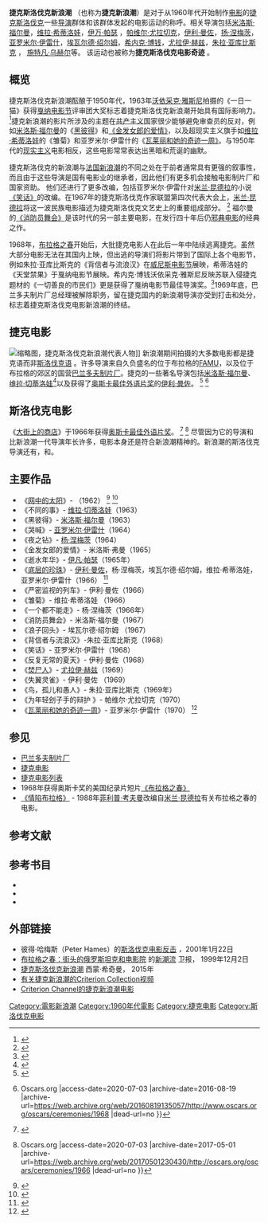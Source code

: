 {{Infobox Film Movement|name=捷克斯洛伐克新浪潮|country=[[捷克斯洛伐克|捷克斯洛伐克]]|yearsactive=1960年代|majorfigures=米洛斯·福尔曼，维拉·希蒂洛娃，伊万·帕瑟，帕维尔·尤拉切克，伊利·曼佐，扬·涅梅茨|image=Birds,_Orphans_and_Fools_poster.jpg|caption=捷克斯洛伐克新浪潮代表作《鸟，孤儿和愚人》}}
'''捷克斯洛伐克新浪潮''' （也称为'''捷克新浪潮'''）是对于从1960年代开始制作[[电影|电影]]的[[捷克斯洛伐克|捷克斯洛伐克]]一些[[导演|导演]]群体和该群体发起的电影运动的称呼。相关导演包括[[米洛斯·福曼|米洛斯·福尔曼]]，[[维拉·希蒂洛娃|维拉·希蒂洛娃]]，[[伊万·帕瑟|伊万·帕瑟]] ，[[帕维尔·尤拉切克（PavelJuráček）|帕维尔·尤拉切克]]，[[伊利·曼佐|伊利·曼佐]]，[[杨·涅梅茨|扬·涅梅茨]]，[[亚罗米尔·伊雷什|亚罗米尔·伊雷什]]，[[埃瓦尔德·朔尔姆|埃瓦尔德·绍尔姆]]，[[海尼克·博桑（HynekBočan）|希内克·博钱]]，[[尤拉伊·赫兹|尤拉伊·赫兹]]，[[朱拉·亚库比斯克|朱拉·亚库比斯克]] ， [[ŠtefanUher|施特凡·乌赫尔]]等。 该运动也被称为'''捷克斯洛伐克电影奇迹''' 。 

== 概览 ==
捷克斯洛伐克新浪潮酝酿于1950年代，1963年[[沃依采克·雅斯尼|沃依采克·雅斯尼]]拍摄的《一日一猫》获得[[戛纳电影节|戛纳电影节]]评审团大奖标志着捷克斯洛伐克新浪潮开始具有国际影响力。<ref>{{Cite web|title=《台北電影節》電影新浪潮 展現「布拉格之春」|url=http://old.ltn.com.tw/2002/new/mar/3/today-show6.htm|accessdate=|author=塗翔文|date=2002-03-03|format=|publisher=|language=中文|archive-date=2015-03-02|archive-url=https://web.archive.org/web/20150302081810/http://old.ltn.com.tw/2002/new/mar/3/today-show6.htm|dead-url=no}}</ref>捷克新浪潮的影片所涉及的主题在[[共产主义|共产主义]]国家很少能够避免审查员的反对，例如[[米洛斯·福曼|米洛斯·福尔曼]]的《[[黑彼得（电影）|黑彼得]]》和[[金发女郎之恋|《金发女郎的爱情》]]，以及超现实主义旗手如[[维拉·希蒂洛娃|维拉·希蒂洛娃]]的《雏菊》和亚罗米尔·伊雷什的《[[瓦莱丽（Valerie）|瓦莱丽和她的奇迹一周》]]。与1950年代的[[现实主义|现实主义]]电影相反，这些电影常常表达出黑暗和荒诞的幽默。 

捷克斯洛伐克的新浪潮与[[法國新浪潮|法国新浪潮]]的不同之处在于前者通常具有更强的叙事性，而且由于这些导演是国有电影业的继承者，因此他们有更多机会接触电影制片厂和国家资助。 他们还进行了更多改编，包括亚罗米尔·伊雷什对[[米兰·昆德拉|米兰·昆德拉]]的小说[[玩笑_(米兰·昆德拉)|《笑话》]]的改编。在1967年的捷克斯洛伐克作家联盟第四次代表大会上，[[米兰·昆德拉|米兰·昆德拉]]将这一波民族电影描述为捷克斯洛伐克文艺史上的重要组成部分。 <ref>{{Cite book|first=David|last=Cook|year=1996|title=A History of Narrative Film|url=https://archive.org/details/historyofnarrati0000cook_w4p9|page=[https://archive.org/details/historyofnarrati0000cook_w4p9/page/706 706]}}</ref> 福尔曼的[[消防員舞會|《消防员舞会》]]是该时代的另一部主要电影，在发行四十年后仍[[邪典电影|邪典电影]]的经典之作。 

1968年，[[布拉格之春|布拉格之春]]开始后，大批捷克电影人在此后一年中陆续逃离捷克。虽然大部分电影无法在其国内上映，但出逃的导演们将影片带到了国际上各个电影节，例如朱拉·亚库比斯克的《背信者与流浪汉》在[[威尼斯电影节|威尼斯电影节]]展映，希蒂洛娃的《天堂禁果》于戛纳电影节展映。希内克·博钱沃依采克·雅斯尼反映苏联入侵捷克题材的《一切善良的市民们》更是获得了戛纳电影节最佳导演奖。<ref>{{Cite web|title=捷克新浪潮：社会主义阵营第一场佳作频出的电影运动，终因政治介入而夭折|url=https://www.sohu.com/a/125349258_505770|accessdate=|author=|date=2017-02-02|format=|publisher=搜狐|language=|archive-date=2020-07-03|archive-url=https://web.archive.org/web/20200703074549/https://www.sohu.com/a/125349258_505770|dead-url=no}}</ref>1969年底，巴兰多夫制片厂总经理被解除职务，留在捷克国内的新浪潮导演亦受到打击和处分，标志着捷克斯洛伐克电影新浪潮的终结。 

== 捷克电影 ==
[[File:Milos_Forman_crop.jpg|缩略图]]，捷克斯洛伐克新浪潮代表人物]]
新浪潮期间拍摄的大多数电影都是捷克语而非[[斯洛伐克语|斯洛伐克语]] 。许多导演来自久负盛名的位于布拉格的[[布拉格表演艺术学院电影电视学院|FAMU]]，以及位于布拉格的郊区的国营[[巴兰多夫制片厂|巴兰多夫制片厂]]。捷克的一些著名导演包括[[米洛斯·福曼|米洛斯·福尔曼]]、[[维拉·希蒂洛娃|维拉·切蒂洛娃]]<ref>{{Cite web|title=DVD of the Week: "Daisies"|url=https://www.newyorker.com/culture/richard-brody/dvd-of-the-week-daisies|work=The New Yorker|access-date=2020-07-03|archive-date=2020-11-25|archive-url=https://web.archive.org/web/20201125145555/https://www.newyorker.com/culture/richard-brody/dvd-of-the-week-daisies|dead-url=no}}</ref>以及获得了[[奥斯卡最佳國際影片獎|奥斯卡最佳外语片奖]]的[[伊利·曼佐|伊利·曼佐]]。 <ref>{{Cite web |url=https://www.youtube.com/watch?v=M6gyakVlsyc |title="Closely Watched Trains" Wins Foreign Language Film: 1968 Oscars |access-date=2020-07-03 |archive-date=2021-02-01 |archive-url=https://web.archive.org/web/20210201234922/https://www.youtube.com/watch?v=M6gyakVlsyc |dead-url=no }}</ref> <ref>{{Cite web |url=https://www.oscars.org/oscars/ceremonies/1968 |title=1968{{!}}Oscars.org |access-date=2020-07-03 |archive-date=2016-08-19 |archive-url=https://web.archive.org/web/20160819135057/http://www.oscars.org/oscars/ceremonies/1968 |dead-url=no }}</ref> 

== 斯洛伐克电影 ==
《[[大街上的商店|大街上的商店]]》于1966年获得[[奧斯卡最佳國際影片獎|奥斯卡最佳外语片奖]]。 <ref>{{Cite web |url=https://www.youtube.com/watch?v=A02DWktid5M |title="The Shop on Main Street" Wins Foreign Language Film: 1966 Oscars |access-date=2020-07-03 |archive-date=2020-09-07 |archive-url=https://web.archive.org/web/20200907211125/https://www.youtube.com/watch?v=A02DWktid5M |dead-url=no }}</ref> <ref>{{Cite web |url=https://www.oscars.org/oscars/ceremonies/1966 |title=1966{{!}}Oscars.org |access-date=2020-07-03 |archive-date=2017-05-01 |archive-url=https://web.archive.org/web/20170501230430/http://oscars.org/oscars/ceremonies/1966 |dead-url=no }}</ref> 尽管因为它的导演{{le|扬·卡达尔|Ján Kadár}}和{{le|艾尔玛·克洛斯|Elmar Klos}}比新浪潮一代导演年长许多，电影本身还是符合新浪潮精神的。新浪潮的斯洛伐克导演还有{{le|朱拉·亚库比斯克|Juraj Jakubisko}}，{{le|施特凡·乌赫尔|Štefan Uher}}和{{le|杜桑·哈那克|Dušan Hanák}}。

== 主要作品 ==

* 《[[网中的太阳|网中的太阳]]》- {{le|施特凡·乌赫尔|Štefan Uher}}（1962） <ref>{{Cite web |url=http://www.kinokultura.com/specials/3/slnko-pog.shtml |title=Jasmine Pogue, "Štefan Uher: ''The Sun in a Net (Slnko v sieti)'' 1963." |access-date=2020-07-03 |archive-date=2020-08-07 |archive-url=https://web.archive.org/web/20200807150559/http://www.kinokultura.com/specials/3/slnko-pog.shtml |dead-url=no }}</ref> <ref>{{Cite web |url=http://www.kinokultura.com/specials/3/slnko-gol.shtml |title=Alex Golden, "Štefan Uher: ''The Sun in a Net (Slnko v sieti)'' 1963." |access-date=2020-07-03 |archive-date=2020-11-24 |archive-url=https://web.archive.org/web/20201124055003/http://www.kinokultura.com/specials/3/slnko-gol.shtml |dead-url=no }}</ref> 
* 《不同的事》- [[维拉·希蒂洛娃|维拉·切蒂洛娃]]（1963） 
* 《黑彼得》- [[米洛斯·福曼|米洛斯·福尔曼]]（1963） 
* 《哭喊》- [[亚罗米尔·伊雷什|亚罗米尔·伊雷什]]（1964） 
* 《夜之钻》- [[杨·涅梅茨|杨·涅梅茨]]（1964） 
* 《金发女郎的爱情》- 米洛斯·弗曼（1965） 
* 《逝水年华》- [[伊万·帕瑟|伊凡·帕瑟]]（1965年） 
* 《[[底层的珍珠|底层的珍珠]]》- [[伊利·曼佐|伊利·曼佐]]，杨·涅梅茨，埃瓦尔德·绍尔姆，维拉·希蒂洛娃，亚罗米尔·伊雷什（1966） <ref>{{Cite web|title=Eclipse Series 32: Pearls of the Czech New Wave|url=https://www.criterion.com/boxsets/870-eclipse-series-32-pearls-of-the-czech-new-wave|work=The Criterion Collection|access-date=2020-07-03|archive-date=2021-01-18|archive-url=https://web.archive.org/web/20210118114532/https://www.criterion.com/boxsets/870-eclipse-series-32-pearls-of-the-czech-new-wave|dead-url=no}}</ref> 
* 《严密监视的列车》- 伊利·曼佐（1966） 
* 《雏菊》- 维拉·希蒂洛娃 （1966） 
* 《一个都不能走》- 杨·涅梅茨（1966年） 
* 《消防员舞会》- 米洛斯·福尔曼（1967） 
* 《浪子回头》- 埃瓦尔德·绍尔姆 （1967） 
* 《背信者与流浪汉》-朱拉·亚库比斯克（1968） 
* 《笑话》- 亚罗米尔·伊雷什（1968） 
* 《反复无常的夏天》- 伊利·曼佐（1968） 
* 《[[焚尸人|焚尸人]]》- [[尤拉伊·赫兹|尤拉伊·赫兹]]（1969） 
* 《失翼灵雀》- 伊利·曼佐 （1969） 
* 《鸟，孤儿和愚人》-  朱拉·亚库比斯克（1969年） 
* 《为年轻刽子手的辩护 》- 帕维尔·尤拉切克（1970） 
* 《[[瓦莱丽和她的奇迹一周|瓦莱丽和她的奇迹一周]]》- 亚罗米尔·伊雷什（1970） <ref>{{Cite web|title=10 Essential Films From The Czech New Wave|url=http://www.tasteofcinema.com/2014/10-essential-films-from-the-czech-new-wave/|work=Taste of Cinema|access-date=2020-07-03|archive-date=2020-09-20|archive-url=https://web.archive.org/web/20200920111622/http://www.tasteofcinema.com/2014/10-essential-films-from-the-czech-new-wave/|dead-url=no}}</ref>

== 参见 ==

* [[巴兰多夫制片厂|巴兰多夫制片厂]] 
* [[捷克共和国的电影院|捷克电影]] 
* [[捷克电影列表|捷克电影列表]] 
* 1968年获得奥斯卡奖的美国纪录片短片[[《布拉格之春》|《布拉格之春》]] 
* [[情陷布拉格|《情陷布拉格》]] - 1988年[[菲力普·考夫曼|菲利普·考夫曼]]改编自[[米兰·昆德拉|米兰·昆德拉]]有关布拉格之春的电影。 

== 参考文献 ==
{{Reflist|1}}

== 参考书目 ==

* {{Cite book|last=Hames, Peter|title='The Czechoslovak New Wave|publisher=Wallflower Press|date=1985|isbn=978-1904764427}}
* {{Cite book|last=Škvorecký, Josef|title=All The Bright Young Man and Women: A Personal History of the Czech Cinema|publisher=Peter Martin Assoc|date=1971|isbn=9780887781100}}
* {{Cite book|last=Owen, Jonathan|title=Avant-garde to New Wave: Czechoslovak Cinema, Surrealism and the Sixties|publisher=Berghahn|date=2011|isbn=978-0857459015}}

== 外部链接 ==
* 彼得·哈梅斯（Peter Hames）的[https://web.archive.org/web/20160523022539/http://www.ce-review.org/01/3/kinoeye3_hames.html 斯洛伐克电影反击] ''，''2001年1月22日 
* [https://www.theguardian.com/film/1999/dec/03/3 布拉格之春：街头的俄罗斯坦克和电影院] {{Wayback|url=https://www.theguardian.com/film/1999/dec/03/3 |date=20200704075058 }}的[https://www.theguardian.com/film/1999/dec/03/3 新潮流] {{Wayback|url=https://www.theguardian.com/film/1999/dec/03/3 |date=20200704075058 }}卫报， 1999年12月2日 
* [http://www.newwavefilm.com/international/czech-new-wave.shtml 捷克斯洛伐克新浪潮] {{Wayback|url=http://www.newwavefilm.com/international/czech-new-wave.shtml |date=20201125133320 }}西蒙·希奇曼， 2015年 
* [https://vimeo.com/432911647 有关捷克新浪潮的Criterion Collection视频] 
* [https://www.criterionchannel.com/czechoslovak-new-wave Criterion Channel的捷克新浪潮电影] {{Wayback|url=https://www.criterionchannel.com/czechoslovak-new-wave |date=20210228153739 }}

{{電影新浪潮}}

[[Category:電影新浪潮|Category:電影新浪潮]]
[[Category:1960年代電影|Category:1960年代電影]]
[[Category:捷克电影|Category:捷克电影]]
[[Category:斯洛伐克电影|Category:斯洛伐克电影]]